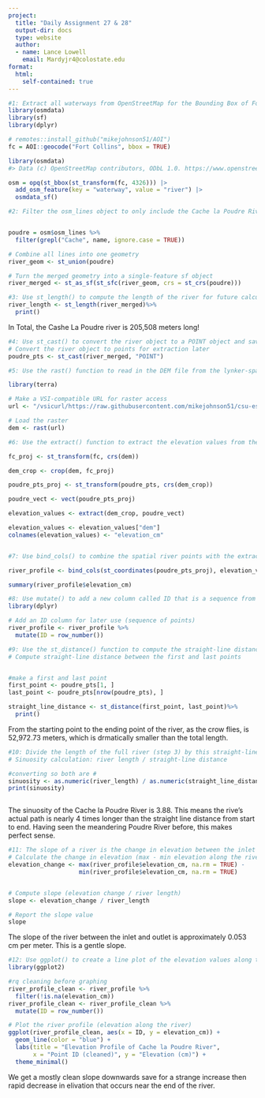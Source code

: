 ```yaml
---
project:
  title: "Daily Assignment 27 & 28"
  output-dir: docs
  type: website
  author:
  - name: Lance Lowell
    email: Mardyjr4@colostate.edu
format: 
  html:
    self-contained: true
---
```


```r
#1: Extract all waterways from OpenStreetMap for the Bounding Box of Fort Collins, CO
library(osmdata)
library(sf)
library(dplyr)

# remotes::install_github("mikejohnson51/AOI")
fc = AOI::geocode("Fort Collins", bbox = TRUE)

library(osmdata)
#> Data (c) OpenStreetMap contributors, ODbL 1.0. https://www.openstreetmap.org/copyright

osm = opq(st_bbox(st_transform(fc, 4326))) |>
  add_osm_feature(key = "waterway", value = "river") |>
  osmdata_sf()

```



```r
#2: Filter the osm_lines object to only include the Cache la Poudre River and merge the lines into a single line object with st_union(). Convert the object to a sf object with st_as_sf() when done.


poudre = osm$osm_lines %>%
  filter(grepl("Cache", name, ignore.case = TRUE))

# Combine all lines into one geometry
river_geom <- st_union(poudre)

# Turn the merged geometry into a single-feature sf object
river_merged <- st_as_sf(st_sfc(river_geom, crs = st_crs(poudre)))

```


```r
#3: Use st_length() to compute the length of the river for future calculations
river_length <- st_length(river_merged)%>%
  print()
```
In Total, the Cashe La Poudre river is 205,508 meters long!   

```r
#4: Use st_cast() to convert the river object to a POINT object and save it as poudre_pts for later extraction tasks
# Convert the river object to points for extraction later
poudre_pts <- st_cast(river_merged, "POINT")

```

```r
#5: Use the rast() function to read in the DEM file from the lynker-spatial S3 bucket shared in the last assignment. Be sure to use the vsis3 prefix!

library(terra)

# Make a VSI-compatible URL for raster access
url <- "/vsicurl/https://raw.githubusercontent.com/mikejohnson51/csu-ess-330/refs/heads/main/resources/foco-elev-cm.tif"

# Load the raster
dem <- rast(url)


```

```r
#6: Use the extract() function to extract the elevation values from the DEM at the points along the river

fc_proj <- st_transform(fc, crs(dem))

dem_crop <- crop(dem, fc_proj)

poudre_pts_proj <- st_transform(poudre_pts, crs(dem_crop))

poudre_vect <- vect(poudre_pts_proj)

elevation_values <- extract(dem_crop, poudre_vect)

elevation_values <- elevation_values["dem"]
colnames(elevation_values) <- "elevation_cm"



```

```r
#7: Use bind_cols() to combine the spatial river points with the extracted elevation values

river_profile <- bind_cols(st_coordinates(poudre_pts_proj), elevation_values)

summary(river_profile$elevation_cm)

```

```r
#8: Use mutate() to add a new column called ID that is a sequence from 1 to the number of points in the river (n())
library(dplyr)

# Add an ID column for later use (sequence of points)
river_profile <- river_profile %>%
  mutate(ID = row_number())


```

```r
#9: Use the st_distance() function to compute the straight-line distance between the first and last points in the river
# Compute straight-line distance between the first and last points


#make a first and last point
first_point <- poudre_pts[1, ]
last_point <- poudre_pts[nrow(poudre_pts), ]

straight_line_distance <- st_distance(first_point, last_point)%>%
  print()


```
From the starting point to the ending point of the river, as the crow flies, is 52,972.73 meters, which is drmatically smaller than the total length.


```r
#10: Divide the length of the full river (step 3) by this straight-line distance to get the sinuosity. Report the value and what it means. Does this value make sense with respect to the complete Poudre River?
# Sinuosity calculation: river length / straight-line distance

#converting so both are #
sinuosity <- as.numeric(river_length) / as.numeric(straight_line_distance)
print(sinuosity)



```
The sinuosity of the Cache la Poudre River is 3.88.  This means the rive's actual path is nearly 4 times longer than the straight line distance from start to end. Having seen the meandering Poudre River before, this makes perfect sense.

```r
#11: The slope of a river is the change in elevation between the inlet and outlet divided by the length of the river. Compute this value and report it. Remember the units of the elevation (cm) and of your length!
# Calculate the change in elevation (max - min elevation along the river)
elevation_change <- max(river_profile$elevation_cm, na.rm = TRUE) - 
                    min(river_profile$elevation_cm, na.rm = TRUE)


# Compute slope (elevation change / river length)
slope <- elevation_change / river_length

# Report the slope value
slope

```
The slope of the river between the inlet and outlet is approximately 0.053 cm per meter.
This is a gentle slope.


```r
#12: Use ggplot() to create a line plot of the elevation values along the river. Be sure to use the ID column as the x-axis and the dem column as the y-axis. Add nice labels and themes to your chart
library(ggplot2)

#rq cleaning before graphing
river_profile_clean <- river_profile %>%
  filter(!is.na(elevation_cm))
river_profile_clean <- river_profile_clean %>%
  mutate(ID = row_number())

# Plot the river profile (elevation along the river)
ggplot(river_profile_clean, aes(x = ID, y = elevation_cm)) +
  geom_line(color = "blue") +
  labs(title = "Elevation Profile of Cache la Poudre River",
       x = "Point ID (cleaned)", y = "Elevation (cm)") +
  theme_minimal()

```

We get a mostly clean slope downwards save for a strange increase then rapid decrease in elivation that occurs near the end of the river.